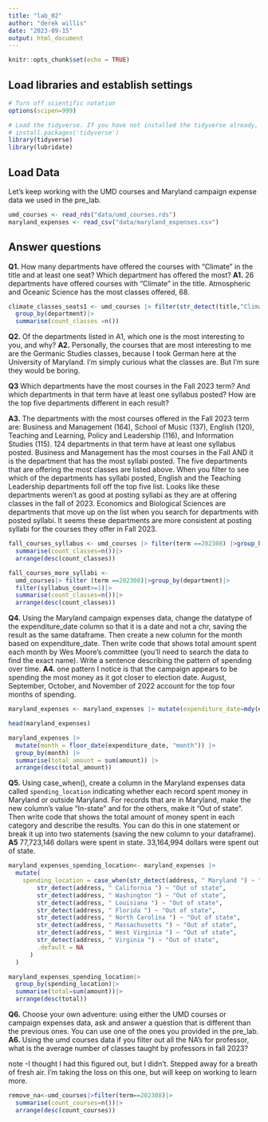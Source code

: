```yaml
---
title: "lab_02"
author: "derek willis"
date: "2023-09-15"
output: html_document
---
```


```r
knitr::opts_chunk$set(echo = TRUE)
```

## Load libraries and establish settings

```r
# Turn off scientific notation
options(scipen=999)

# Load the tidyverse. If you have not installed the tidyverse already, remove the # from the next line and run it first.  
# install.packages('tidyverse')
library(tidyverse)
library(lubridate)
```

## Load Data

Let's keep working with the UMD courses and Maryland campaign expense data we used in the pre_lab.

```r
umd_courses <- read_rds("data/umd_courses.rds")
maryland_expenses <- read_csv("data/maryland_expenses.csv")
```

## Answer questions

**Q1.** How many departments have offered the courses with "Climate" in the title and at least one seat? Which department has offered the most?
**A1.** 26 departments have offered courses with "Climate" in the title. Atmospheric and Oceanic Science has the most classes offered, 68. 

```r
climate_classes_seats1 <- umd_courses |> filter(str_detect(title,"Climate"))|>filter(seats>=1)|>
  group_by(department)|>
  summarise(count_classes =n())

```

**Q2.** Of the departments listed in A1, which one is the most interesting to you, and why?
**A2.** Personally, the courses that are most interesting to me are the Germanic Studies classes, because I took German here at the University of Maryland. I'm simply curious what the classes are. But I'm sure they would be boring. 


**Q3** Which departments have the most courses in the Fall 2023 term? And which departments in that term have at least one syllabus posted? How are the top five departments different in each result?

**A3.** The departments with the most courses offered in the Fall 2023 term are: Business and Management (164), School of Music (137), English (120), Teaching and Learning, Policy and Leadership (116), and Information Studies (115). 124 departments in that term have at least one syllabus posted. Business and Management has the most courses in the Fall AND it is the department that has the most syllabi posted. The five departments that are offering the most classes are listed above. When you filter to see which of the departments has syllabi posted, English and the Teaching Leadership departments foll off the top five list. Looks like these departments weren't as good at posting syllabi as they are at offering classes in the fall of 2023. Economics and Biological Sciences are departments that move up on the list when you search for departments with posted syllabi. It seems these departments are more consistent at posting syllabi for the courses they offer in Fall 2023. 

```r
fall_courses_syllabus <- umd_courses |> filter(term ==202308) |>group_by(department)|>
  summarise(count_classes=n())|> 
  arrange(desc(count_classes))
```
```r
fall_courses_more_syllabi <- 
  umd_courses|> filter (term ==202308)|>group_by(department)|>
  filter(syllabus_count>=1)|>
  summarise(count_classes=n())|>
  arrange(desc(count_classes))
```


**Q4.** Using the Maryland campaign expenses data, change the datatype of the expenditure_date column so that it is a date and not a chr, saving the result as the same dataframe. Then create a new column for the month based on expenditure_date. Then write code that shows total amount spent each month by Wes Moore's committee (you'll need to search the data to find the exact name). Write a sentence describing the pattern of spending over time.
**A4.** one pattern I notice is that the campaign appears to be spending the most money as it got closer to election date. August, September, October, and November of 2022 account for the top four months of spending. 

```r
maryland_expenses <- maryland_expenses |> mutate(expenditure_date=mdy(expenditure_date))

head(maryland_expenses)
```
```r
maryland_expenses |>
  mutate(month = floor_date(expenditure_date, "month")) |>
  group_by(month) |>
  summarise(total_amount = sum(amount)) |>
  arrange(desc(total_amount))
```
**Q5.** Using case_when(), create a column in the Maryland expenses data called `spending_location` indicating whether each record spent money in Maryland or outside Maryland. For records that are in Maryland, make the new column's value "In-state" and for the others, make it "Out of state". Then write code that shows the total amount of money spent in each category and describe the results. You can do this in one statement or break it up into two statements (saving the new column to your dataframe).
**A5** 77,723,146 dollars were spent in state. 33,164,994	dollars were spent out of state. 

```r
maryland_expenses_spending_location<- maryland_expenses |>
  mutate(
    spending_location = case_when(str_detect(address, " Maryland ") ~ "In-state",
        str_detect(address, " California ") ~ "Out of state",
        str_detect(address, " Washington ") ~ "Out of state",
        str_detect(address, " Louisiana ") ~ "Out of state",
        str_detect(address, " Florida ") ~ "Out of state",
        str_detect(address, " North Carolina ") ~ "Out of state",
        str_detect(address, " Massachusetts ") ~ "Out of state",
        str_detect(address, " West Virginia ") ~ "Out of state",
        str_detect(address, " Virginia ") ~ "Out of state",
        .default = NA
      )
  )
```

```r
maryland_expenses_spending_location|>
  group_by(spending_location)|>
  summarise(total=sum(amount))|>
  arrange(desc(total))

```

**Q6.** Choose your own adventure: using either the UMD courses or campaign expenses data, ask and answer a question that is different than the previous ones. You can use one of the ones you provided in the pre_lab.
**A6.** Using the umd courses data if you filter out all the NA's for professor, what is the average number of classes taught by professors in fall 2023? 

note -I thought I had this figured out, but I didn't. Stepped away for a breath of fresh air. I'm taking the loss on this one, but will keep on working to learn more.  


```r
remove_na<-umd_courses|>filter(term==202308)|>
  summarise(count_courses=n())|>
  arrange(desc(count_courses))
 

```

